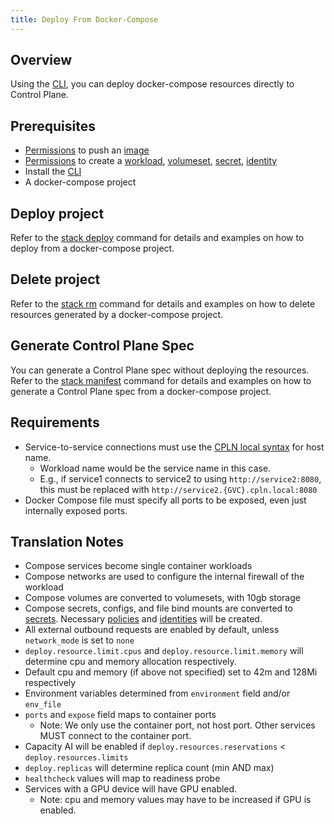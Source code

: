 ```yaml
---
title: Deploy From Docker-Compose
---
```


## Overview

Using the [CLI](/reference/cli), you can deploy docker-compose resources directly to Control Plane.

## Prerequisites

- [Permissions](/reference/policy#permissions) to push an [image](/reference/image)
- [Permissions](/reference/policy#permissions) to create a [workload](/reference/workload), [volumeset](/reference/volumeset), [secret](/reference/secret), [identity](/reference/identity)
- Install the [CLI](/reference/cli)
- A docker-compose project

## Deploy project

Refer to the [stack deploy](/reference/cli#stack-deploy) command for details and examples on how to deploy from a docker-compose project.

## Delete project

Refer to the [stack rm](/reference/cli#stack-rm) command for details and examples on how to delete resources generated by a docker-compose project.

## Generate Control Plane Spec

You can generate a Control Plane spec without deploying the resources. Refer to the [stack manifest](/reference/cli#stack-manifest) command for details and examples on how to generate a Control Plane spec from a docker-compose project.

## Requirements

- Service-to-service connections must use the [CPLN local syntax](/guides/service-to-service#service-endpoint-syntax) for host name.
  - Workload name would be the service name in this case.
  - E.g., if service1 connects to service2 to using `http://service2:8080`, this must be replaced with `http://service2.{GVC}.cpln.local:8080`
- Docker Compose file must specify all ports to be exposed, even just internally exposed ports.

## Translation Notes

- Compose services become single container workloads
- Compose networks are used to configure the internal firewall of the workload
- Compose volumes are converted to volumesets, with 10gb storage
- Compose secrets, configs, and file bind mounts are converted to [secrets](/reference/secret). Necessary [policies](/reference/policy) and [identities](/reference/identity) will be created.
- All external outbound requests are enabled by default, unless `network_mode` is set to `none`
- `deploy.resource.limit.cpus` and `deploy.resource.limit.memory` will determine cpu and memory allocation respectively.
- Default cpu and memory (if above not specified) set to 42m and 128Mi respectively
- Environment variables determined from `environment` field and/or `env_file`
- `ports` and `expose` field maps to container ports
  - Note: We only use the container port, not host port. Other services MUST connect to the container port.
- Capacity AI will be enabled if `deploy.resources.reservations` < `deploy.resources.limits`
- `deploy.replicas` will determine replica count (min AND max)
- `healthcheck` values will map to readiness probe
- Services with a GPU device will have GPU enabled.
  - Note: cpu and memory values may have to be increased if GPU is enabled.
